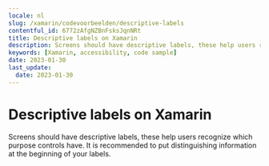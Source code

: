 ```yaml
---
locale: nl
slug: /xamarin/codevoorbeelden/descriptive-labels
contentful_id: 6772zAfgNZBnFsksJqnNRt
title: Descriptive labels on Xamarin
description: Screens should have descriptive labels, these help users recognize which purpose controls have.
keywords: [Xamarin, accessibility, code sample]
date: 2023-01-30
last_update:
  date: 2023-01-30
---
```


# Descriptive labels on Xamarin

Screens should have descriptive labels, these help users recognize which purpose controls have. It is recommended to put distinguishing information at the beginning of your labels.

<CodeSample id="screen-labels" locale="nl" platform="xamarin"/>
